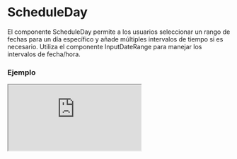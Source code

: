 # ScheduleDay

El componente ScheduleDay permite a los usuarios seleccionar un rango de fechas para un día específico y añade múltiples intervalos de tiempo si es necesario. Utiliza el componente InputDateRange para manejar los intervalos de fecha/hora.


### Ejemplo

<Iframe minHeightIframe="30dvh" src="https://fenextjs-component-storybook.vercel.app/iframe.html?args=&id=schedule-scheduleday--index&viewMode=story" />

### Importacion

Para importar el componente ScheduleDay, se puede hacer desde fenextjs

```tsx copy
import { ScheduleDay } from "fenextjs";
```

### Parametros

| Parametro | Tipo | Requerido | Default | Descripcion |
| --------- | ---- | --------- | ------- | ----------- |
| className | string | no | '' | Clase CSS para personalizar el contenedor del componente ScheduleDay. |
| defaultValue | ScheduleDayValueType | no | [[undefined, undefined]] | Valor inicial del campo de entrada, representado como un array de rangos de fechas. |
| value | ScheduleDayValueType | no | undefined | Valor actual del campo de entrada, usado para el control del componente desde el exterior. |
| onChange | (v: ScheduleDayValueType) =\> void | no | N/A | Función callback para manejar cambios en el valor del campo de entrada. |
| ButtonProps | Omit\<ButtonProps, 'onClick'\> | no | \{ children: 'Add Time Range' \} | Props para personalizar el botón que añade nuevos intervalos de tiempo. |
| propsStart | InputDateRangeBaseProps | no | \{ label: 'Start time', placeholder: 'Start time' \} | Props específicos para el campo de hora de inicio del rango de fecha. |
| propsEnd | InputDateRangeBaseProps | no | \{ label: 'Final hour', placeholder: 'Final hour' \} | Props específicos para el campo de hora de fin del rango de fecha. |

### Storybook

Para ver el storybook del componente lo puede hacer con este [link](https://fenextjs-component-storybook.vercel.app/?path=/story/schedule-scheduleday--index)

### Usos

- Uso básico del ScheduleDay

```tsx copy
<ScheduleDay onChange={(value) => console.log(value)} />
```

- ScheduleDay con valor predeterminado

```tsx copy
<ScheduleDay defaultValue={[[new Date(2023, 0, 1), new Date(2023, 0, 2)]]} />
```

- ScheduleDay con botón personalizado

```tsx copy
<ScheduleDay ButtonProps={{ children: "Añadir rango de tiempo", className: "mi-clase-boton" }} />
```

